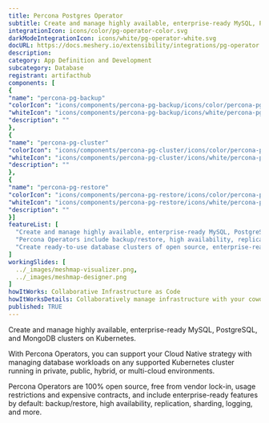 ```yaml
---
title: Percona Postgres Operator
subtitle: Create and manage highly available, enterprise-ready MySQL, PostgreSQL, and MongoDB clusters on Kubernetes.
integrationIcon: icons/color/pg-operator-color.svg
darkModeIntegrationIcon: icons/white/pg-operator-white.svg
docURL: https://docs.meshery.io/extensibility/integrations/pg-operator
description: 
category: App Definition and Development
subcategory: Database
registrant: artifacthub
components: [
{
"name": "percona-pg-backup"
"colorIcon": "icons/components/percona-pg-backup/icons/color/percona-pg-backup-color.svg"
"whiteIcon": "icons/components/percona-pg-backup/icons/white/percona-pg-backup-white.svg"
"description": ""
},
{
"name": "percona-pg-cluster"
"colorIcon": "icons/components/percona-pg-cluster/icons/color/percona-pg-cluster-color.svg"
"whiteIcon": "icons/components/percona-pg-cluster/icons/white/percona-pg-cluster-white.svg"
"description": ""
},
{
"name": "percona-pg-restore"
"colorIcon": "icons/components/percona-pg-restore/icons/color/percona-pg-restore-color.svg"
"whiteIcon": "icons/components/percona-pg-restore/icons/white/percona-pg-restore-white.svg"
"description": ""
}]
featureList: [
  "Create and manage highly available, enterprise-ready MySQL, PostgreSQL, and MongoDB clusters on Kubernetes.",
  "Percona Operators include backup/restore, high availability, replication, sharding, logging features and more.",
  "Create ready-to-use database clusters of open source, enterprise-ready versions of MySQL, MongoDB, and PostgreSQL, created and supported by the Percona team."
]
workingSlides: [
  ../_images/meshmap-visualizer.png,
  ../_images/meshmap-designer.png
]
howItWorks: Collaborative Infrastructure as Code
howItWorksDetails: Collaboratively manage infrastructure with your coworkers synchronously sharing the same designs.
published: TRUE
---
```

<p>
Create and manage highly available, enterprise-ready MySQL, PostgreSQL, and MongoDB clusters on Kubernetes.
</p>
<p>
    With Percona Operators, you can support your Cloud Native strategy with managing database workloads on any supported Kubernetes cluster running in private, public, hybrid, or multi-cloud environments.
</p>
<p>
    Percona Operators are 100% open source, free from vendor lock-in, usage restrictions and expensive contracts, and include enterprise-ready features by default: backup/restore, high availability, replication, sharding, logging, and more.
</p>
